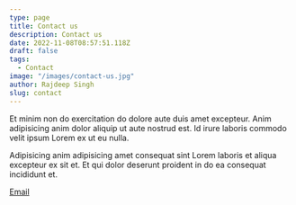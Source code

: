 ```yaml
---
type: page
title: Contact us
description: Contact us
date: 2022-11-08T08:57:51.118Z
draft: false
tags:
  - Contact
image: "/images/contact-us.jpg"
author: Rajdeep Singh
slug: contact
---
```

Et minim non do exercitation do dolore aute duis amet excepteur. Anim adipisicing anim dolor aliquip ut aute nostrud est. Id irure laboris commodo velit ipsum Lorem ex ut eu nulla. 

Adipisicing anim adipisicing amet consequat sint Lorem laboris et aliqua excepteur ex sit et. Et qui dolor deserunt proident in do ea consequat incididunt et.

[Email](officialrajdeepsingh@gmail.com)

